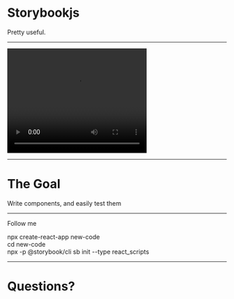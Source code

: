 
# Storybookjs

Pretty useful.

---

<video width="320" height="240" controls>
  <source
    src="https://storybook.js.org/videos/storybook-hero-video-optimized.mp4"
    type="video/mp4"
  />
  Your browser does not support the video tag.
</video>

---

# The Goal

Write components, and easily test them

---

Follow me

<div>npx create-react-app new-code</div>
<div>cd new-code </div>
<div>npx -p @storybook/cli sb init --type react_scripts</div>

---

# Questions?
